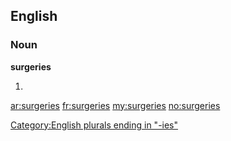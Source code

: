 ==English==

===Noun===
'''surgeries'''

# {{plural of|[[surgery]]}}

[[Category:English plurals ending in "-ies"]]

[[ar:surgeries]]
[[fr:surgeries]]
[[my:surgeries]]
[[no:surgeries]]